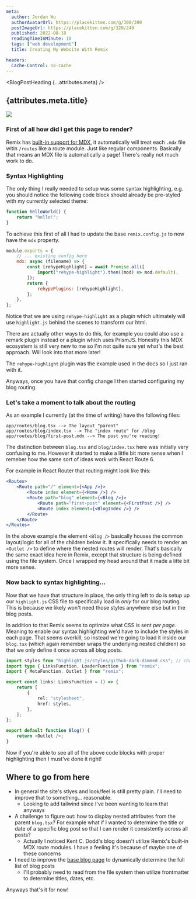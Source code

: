 ```yaml
---
meta:
  author: Jordan Wu
  authorAvatarUrl: https://placekitten.com/g/300/300
  postImageUrl: https://placekitten.com/g/320/240
  published: 2022-08-18
  readingTimeInMinute: 10
  tags: ["web development"]
  title: Creating My Website With Remix

headers:
  Cache-Control: no-cache
---
```



<BlogPostHeading {...attributes.meta} />

## {attributes.meta.title}

<img
	src={attributes.meta.postImageUrl}
	className="object-contain w-full rounded"
/>

### First of all how did I get this page to render?

Remix has [built-in support for MDX](https://remix.run/docs/en/v1/guides/mdx), it automatically will treat each `.mdx` file witin `/routes` like a route module. Just like regular components.
Basically that means an MDX file is automatically a page! There's really not much work to do.

### Syntax Highlighting

The only thing I really needed to setup was some syntax highlighting, e.g. you should notice the following code block should already be pre-styled with my currently selected theme:

```js
function helloWorld() {
	return "hello!";
}
```

To achieve this first of all I had to update the base `remix.config.js` to now have the `mdx` property.

```js
module.exports = {
	// ... existing config here
	mdx: async (filename) => {
		const [rehypeHighlight] = await Promise.all([
			import("rehype-highlight").then((mod) => mod.default),
		]);
		return {
			rehypePlugins: [rehypeHighlight],
		};
	},
};
```

Notice that we are using `rehype-highlight` as a plugin which ultimately will use `highlight.js` behind the scenes to transform our html.

There are actually other ways to do this, for example you could also use a remark plugin instead or a plugin which uses PrismJS.
Honestly this MDX ecosystem is still very new to me so I'm not quite sure yet what's the best approach. Will look into that more later!

The `rehype-highlight` plugin was the example used in the docs so I just ran with it.

Anyways, once you have that config change I then started configuring my blog routing.

### Let's take a moment to talk about the routing

As an example I currently (at the time of writing) have the following files:

```
app/routes/blog.tsx --> The layout "parent"
app/routes/blog/index.tsx --> The "index route" for /blog
app/routes/blog/first-post.mdx --> The post you're reading!
```

The distinction between `blog.tsx` and `blog/index.tsx` here was initially very confusing to me.
However it started to make a little bit more sense when I remeber how the same sort of ideas work with React Route 6.

For example in React Router that routing might look like this:

```jsx
<Routes>
	<Route path="/" element={<App />}>
		<Route index element={<Home />} />
		<Route path="blog" element={<Blog />}>
			<Route path="first-post" element={<FirstPost />} />
			<Route index element={<BlogIndex />} />
		</Route>
	</Route>
</Routes>
```

In the above example the element `<Blog />` basically houses the common layout/logic for all of the children below it. It specifically needs to render an `<Outlet />` to define where the nested routes will render.
That's basically the same exact idea here in Remix, except that structure is being defined using the file system. Once I wrapped my head around that it made a litte bit more sense.

### Now back to syntax highlighting...

Now that we have that structure in place, the only thing left to do is setup up our `highlight.js` CSS file to specifically load in _only_ for our blog routing. This is because we likely won't need those styles anywhere else but in the blog posts.

In addition to that Remix seems to optimize what CSS is sent _per page_. Meaning to enable our syntax highlighting we'd have to include the styles in each page. That seems overkill, so instead we're going to load it inside our `blog.tsx` (which again remember wraps the underlying nested children) so that we only define it once across all blog posts.

```ts
import styles from "highlight.js/styles/github-dark-dimmed.css"; // change this to your desired theme
import type { LinksFunction, LoaderFunction } from "remix";
import { MetaFunction, Outlet } from "remix";

export const links: LinksFunction = () => {
	return [
		{
			rel: "stylesheet",
			href: styles,
		},
	];
};

export default function Blog() {
	return <Outlet />;
}
```

Now if you're able to see all of the above code blocks with proper highlighting then I must've done it right!

## Where to go from here

- In general the site's stlyes and look/feel is still pretty plain. I'll need to improve that to something... reasonable.
  - Looking to add tailwind since I've been wanting to learn that anyways
- A challenge to figure out: how to display nested attributes from the parent `blog.tsx`? For example what if I wanted to determine the title or date of a specific blog post so that I can render it consistently across all posts?
  - Actually I noticed Kent C. Dodd's blog doesn't utilize Remix's built-in MDX route modules. I have a feeling it's because of maybe one of these concerns
- I need to improve the [base blog page](/blog) to dynamically determine the full list of blog posts
  - I'll probably need to read from the file system then utilize frontmatter to determine titles, dates, etc.

Anyways that's it for now!

